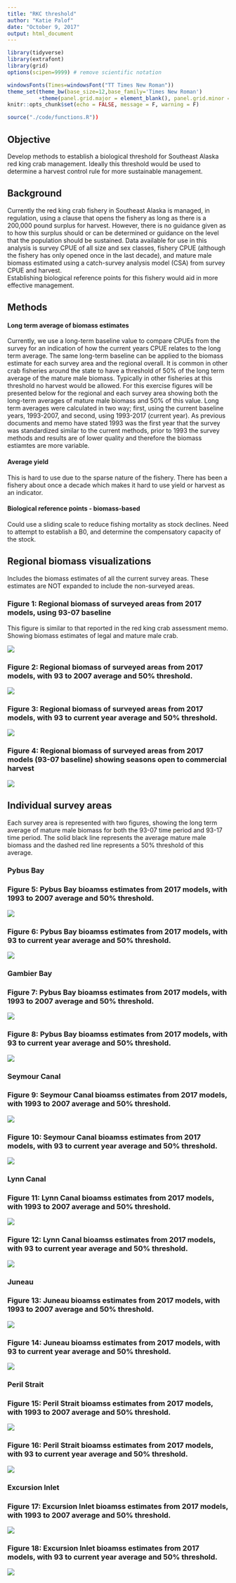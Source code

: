 ```yaml
---
title: "RKC threshold"
author: "Katie Palof"
date: "October 9, 2017"
output: html_document
---
```


```r
library(tidyverse)
library(extrafont)
library(grid)
options(scipen=9999) # remove scientific notation

windowsFonts(Times=windowsFont("TT Times New Roman"))
theme_set(theme_bw(base_size=12,base_family='Times New Roman')
          +theme(panel.grid.major = element_blank(), panel.grid.minor = element_blank()))
knitr::opts_chunk$set(echo = FALSE, message = F, warning = F)

source("./code/functions.R"))
```

## Objective
Develop methods to establish a biological threshold for Southeast Alaska red king crab management.
Ideally this threshold would be used to determine a harvest control rule for more sustainable management.

## Background
Currently the red king crab fishery in Southeast Alaska is managed, in regulation, using a clause that opens the fishery as long as there is a 200,000 pound surplus for harvest.  However, there is no guidance given as to how this surplus should or can be determined or guidance on the level that the population should be sustained. 
Data available for use in this analysis is survey CPUE of all size and sex classes, fishery CPUE (although the fishery has only opened once in the last decade), and mature male biomass estimated using a catch-survey analysis model (CSA) from survey CPUE and harvest.  
Establishing biological reference points for this fishery would aid in more effective management. 


## Methods

#### Long term average of biomass estimates
Currently, we use a long-term baseline value to compare CPUEs from the survey for an indication of how the current years CPUE relates to the long term average.  The same long-term baseline can be applied to the biomass estimate for each survey area and the regional overall.  It is common in other crab fisheries around the state to have a threshold of 50% of the long term average of the mature male biomass.  Typically in other fisheries at this threshold no harvest would be allowed.  For this exercise figures will be presented below for the regional and each survey area showing both the long-term averages of mature male biomass and 50% of this value.  Long term averages were calculated in two way; first, using the current baseline years, 1993-2007, and second, using 1993-2017 (current year).  As previous documents and memo have stated 1993 was the first year that the survey was standardized similar to the current methods, prior to 1993 the survey methods and results are of lower quality and therefore the biomass estiamtes are more variable. 

#### Average yield
This is hard to use due to the sparse nature of the fishery.  There has been a fishery about once a decade which makes it hard to use yield or harvest as an indicator.

#### Biological reference points - biomass-based
Could use a sliding scale to reduce fishing mortality as stock declines.
Need to attempt to establish a B0, and determine the compensatory capacity of the stock.
    


## Regional biomass visualizations 
Includes the biomass estimates of all the current survey areas.  These estimates are NOT expanded to include the non-surveyed areas.  

### Figure 1: Regional biomass of surveyed areas from 2017 models, using 93-07 baseline
This figure is similar to that reported in the red king crab assessment memo.  Showing biomass estimates of legal and mature male crab. 

![](../results/regional_bioamss2007.png)


### Figure 2: Regional biomass of surveyed areas from 2017 models, with 93 to 2007 average and 50% threshold. 
![](../results/regional_bioamss_threshold2007.png)

### Figure 3: Regional biomass of surveyed areas from 2017 models, with 93 to current year average and 50% threshold. 
![](../results/regional_bioamss_threshold2017.png)

### Figure 4: Regional biomass of surveyed areas from 2017 models (93-07 baseline) showing seasons open to commercial harvest
![](../results/regional_open_closed2007.png)


## Individual survey areas
Each survey area is represented with two figures, showing the long term average of mature male biomass for both the 93-07 time period and 93-17 time period. The solid black line represents the average mature male biomass and the dashed red line represents a 50% threshold of this average. 


### Pybus Bay
### Figure 5: Pybus Bay bioamss estimates from 2017 models, with 1993 to 2007 average and 50% threshold. 
![](../results/thresholdPybus20070.5.png)

### Figure 6: Pybus Bay bioamss estimates from 2017 models, with 93 to current year average and 50% threshold.
![](../results/thresholdPybus20170.5.png)



### Gambier Bay
### Figure 7: Pybus Bay bioamss estimates from 2017 models, with 1993 to 2007 average and 50% threshold. 
![](../results/thresholdGambier20070.5.png)

### Figure 8: Pybus Bay bioamss estimates from 2017 models, with 93 to current year average and 50% threshold.
![](../results/thresholdGambier20170.5.png)


### Seymour Canal
### Figure 9: Seymour Canal bioamss estimates from 2017 models, with 1993 to 2007 average and 50% threshold. 
![](../results/thresholdSeymour20070.5.png)

### Figure 10: Seymour Canal bioamss estimates from 2017 models, with 93 to current year average and 50% threshold.
![](../results/thresholdSeymour20170.5.png)

### Lynn Canal
### Figure 11: Lynn Canal bioamss estimates from 2017 models, with 1993 to 2007 average and 50% threshold. 
![](../results/thresholdLynn Canal20070.5.png)

### Figure 12: Lynn Canal bioamss estimates from 2017 models, with 93 to current year average and 50% threshold.
![](../results/thresholdLynn Canal20170.5.png)


### Juneau
### Figure 13: Juneau bioamss estimates from 2017 models, with 1993 to 2007 average and 50% threshold. 
![](../results/thresholdJuneau20070.5.png)

### Figure 14: Juneau bioamss estimates from 2017 models, with 93 to current year average and 50% threshold.
![](../results/thresholdJuneau20170.5.png)


### Peril Strait
### Figure 15: Peril Strait bioamss estimates from 2017 models, with 1993 to 2007 average and 50% threshold. 
![](../results/thresholdPeril20070.5.png)

### Figure 16: Peril Strait bioamss estimates from 2017 models, with 93 to current year average and 50% threshold.
![](../results/thresholdPeril20170.5.png)

### Excursion Inlet

### Figure 17: Excursion Inlet bioamss estimates from 2017 models, with 1993 to 2007 average and 50% threshold. 
![](../results/thresholdExcursion20070.5.png)

### Figure 18: Excursion Inlet bioamss estimates from 2017 models, with 93 to current year average and 50% threshold.
![](../results/thresholdExcursion20170.5.png)








